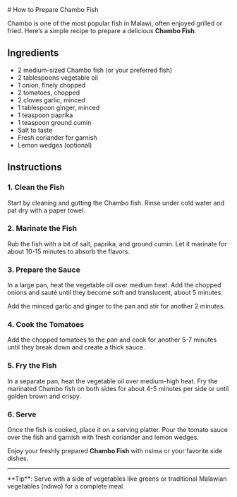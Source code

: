 
<Navbar/>
# How to Prepare Chambo Fish

Chambo is one of the most popular fish in Malawi, often enjoyed grilled or fried. Here’s a simple recipe to prepare a delicious **Chambo Fish**.

## Ingredients

<ul class="list-disc pl-6 space-y-2 text-gray-700">
    <li>2 medium-sized Chambo fish (or your preferred fish)</li>
    <li>2 tablespoons vegetable oil</li>
    <li>1 onion, finely chopped</li>
    <li>2 tomatoes, chopped</li>
    <li>2 cloves garlic, minced</li>
    <li>1 tablespoon ginger, minced</li>
    <li>1 teaspoon paprika</li>
    <li>1 teaspoon ground cumin</li>
    <li>Salt to taste</li>
    <li>Fresh coriander for garnish</li>
    <li>Lemon wedges (optional)</li>
</ul>

## Instructions

### 1. **Clean the Fish**
Start by cleaning and gutting the Chambo fish. Rinse under cold water and pat dry with a paper towel.

### 2. **Marinate the Fish**
Rub the fish with a bit of salt, paprika, and ground cumin. Let it marinate for about 10-15 minutes to absorb the flavors.

### 3. **Prepare the Sauce**
In a large pan, heat the vegetable oil over medium heat. Add the chopped onions and sauté until they become soft and translucent, about 5 minutes.

Add the minced garlic and ginger to the pan and stir for another 2 minutes.

### 4. **Cook the Tomatoes**
Add the chopped tomatoes to the pan and cook for another 5-7 minutes until they break down and create a thick sauce.

### 5. **Fry the Fish**
In a separate pan, heat the vegetable oil over medium-high heat. Fry the marinated Chambo fish on both sides for about 4-5 minutes per side or until golden brown and crispy.

### 6. **Serve**
Once the fish is cooked, place it on a serving platter. Pour the tomato sauce over the fish and garnish with fresh coriander and lemon wedges.

Enjoy your freshly prepared **Chambo Fish** with nsima or your favorite side dishes.

---

<p class="mt-4 text-gray-600 text-sm italic">**Tip**: Serve with a side of vegetables like greens or traditional Malawian vegetables (ndiwo) for a complete meal.</p>

<Footer/>